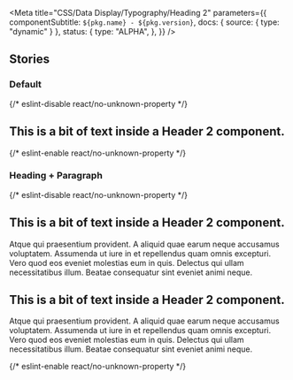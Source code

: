 

<Meta
  title="CSS/Data Display/Typography/Heading 2"
  parameters={{
    componentSubtitle: `${pkg.name} - ${pkg.version}`,
    docs: { source: { type: "dynamic" } },
    status: {
      type: "ALPHA",
    },
  }}
/>

## Stories

### Default

<Canvas>
  {/* eslint-disable react/no-unknown-property */}
  <Story name="Default">
    <h2 class="utrecht-heading-2">This is a bit of text inside a Header 2 component.</h2>
  </Story>
  {/* eslint-enable react/no-unknown-property */}
</Canvas>

### Heading + Paragraph

<Canvas>
  {/* eslint-disable react/no-unknown-property */}
  <Story name="Heading + Paragraph">
    <h2 class="utrecht-heading-2">This is a bit of text inside a Header 2 component.</h2>
    <p class="utrecht-paragraph">
      Atque qui praesentium provident. A aliquid quae earum neque accusamus voluptatem. Assumenda ut iure in et
      repellendus quam omnis excepturi. Vero quod eos eveniet molestias eum in quis. Delectus qui ullam necessitatibus
      illum. Beatae consequatur sint eveniet animi neque.
    </p>
    <h2 class="utrecht-heading-2">This is a bit of text inside a Header 2 component.</h2>
    <p class="utrecht-paragraph">
      Atque qui praesentium provident. A aliquid quae earum neque accusamus voluptatem. Assumenda ut iure in et
      repellendus quam omnis excepturi. Vero quod eos eveniet molestias eum in quis. Delectus qui ullam necessitatibus
      illum. Beatae consequatur sint eveniet animi neque.
    </p>
  </Story>
  {/* eslint-enable react/no-unknown-property */}
</Canvas>
